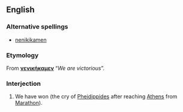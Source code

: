 ==English==
===Alternative spellings===
* [[nenikikamen]]

===Etymology===
From {{AGr.}} '''[[νενικήκαμεν]]'''  “''We are victorious''”.

===Interjection===
{{en-intj}}
# We have won (the cry of [[w:Pheidippides|Pheidippides]] after reaching [[Athens]] from [[Marathon]]).